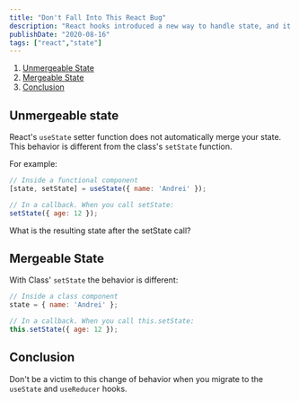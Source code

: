 ```yaml
---
title: "Don't Fall Into This React Bug"
description: "React hooks introduced a new way to handle state, and it changed a specific mental model of what happens when we set state."
publishDate: "2020-08-16"
tags: ["react","state"]
---
```


1. [Unmergeable State](#unmergeable)
2. [Mergeable State](#mergeable)
2. [Conclusion](#conclusion)


<h2 id="unmergeable">Unmergeable state</h2>


React's `useState` setter function does not automatically merge your state. This behavior is different from the class's `setState` function.

For example:


```jsx
// Inside a functional component
[state, setState] = useState({ name: 'Andrei' });

// In a callback. When you call setState:
setState({ age: 12 }); 
```


What is the resulting state after the setState call?

<SetStateExample />



<h2 id="mergeable">Mergeable State</h2>

With Class' `setState` the behavior is different:

```jsx
// Inside a class component
state = { name: 'Andrei' };

// In a callback. When you call this.setState:
this.setState({ age: 12 }); 

```

<ClassSetState />



<h2 id="conclusion">Conclusion</h2>

Don't be a victim to this change of behavior when you migrate to the `useState` and `useReducer` hooks. 



